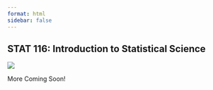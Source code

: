 ```yaml
---
format: html
sidebar: false
---
```



## STAT 116: Introduction to Statistical Science

::: {.grid}

::: {.g-col-4}
![](images/STAT0116_hex_sticker.png)
:::

::: {.g-col-8}

:::

:::


More Coming Soon!